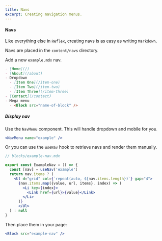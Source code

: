 ```yaml
---
title: Navs
excerpt: Creating navigation menus.
---
```


<Div>

#### Navs

Like everything else in `Reflex`, creating navs is as easy as writing `Markdown`.

Navs are placed in the `content/navs` directory.

Add a new `example.mdx` nav.

```md
- [Home](/)
- [About](/about)
- Dropdown
  - [Item One](/item-one)
  - [Item Two](/item-two)
  - [Item Three](/item-three)
- [Contact](/contact)
- Mega menu
  - <Block src="name-of-block" />
```

##### Display nav

Use the `NavMenu` component. This will handle dropdown and mobile for you.

```jsx
<NavMenu name="example" />
```

Or you can use the `useNav` hook to retrieve navs and render them manually.

```jsx
// blocks/example-nav.mdx

export const ExampleNav = () => {
  const [nav] = useNav('example')
  return nav.items ? (
    <Ul d="grid" col={`repeat(auto, ${nav.items.length})`} gap="4">
      {nav.items.map({value, url, items}, index) => (
        <Li key={index}>
          <Link href={url}>{value}</Link>
        </Li>
      )}
      </Ul>
  ) : null
}
```

Then place them in your page:

```jsx
<Block src="example-nav" />
```

</Div>

<Div>
  <NavMenu name="example" />
</Div>
